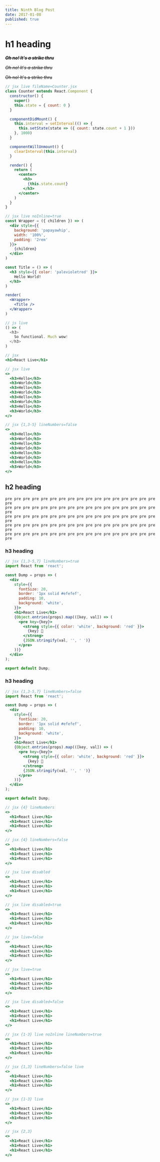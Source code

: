 ```yaml
---
title: Ninth Blog Post
date: 2017-01-08
published: true
---
```


# h1 heading

**_~~Oh no! It's a strike thru~~_**

_~~Oh no! It's a strike thru~~_

~~Oh no! It's a strike thru~~

```jsx live fileName=Counter.jsx
// jsx live fileName=Counter.jsx
class Counter extends React.Component {
  constructor() {
    super()
    this.state = { count: 0 }
  }

  componentDidMount() {
    this.interval = setInterval(() => {
      this.setState(state => ({ count: state.count + 1 }))
    }, 1000)
  }

  componentWillUnmount() {
    clearInterval(this.interval)
  }

  render() {
    return (
      <center>
        <h3>
          {this.state.count}
        </h3>
      </center>
    )
  }
}
```

```jsx live noInline=true
// jsx live noInline=true
const Wrapper = ({ children }) => (
  <div style={{
    background: 'papayawhip',
    width: '100%',
    padding: '2rem'
  }}>
    {children}
  </div>
)

const Title = () => (
  <h3 style={{ color: 'palevioletred' }}>
    Hello World!
  </h3>
)

render(
  <Wrapper>
    <Title />
  </Wrapper>
)
```

```js live
// js live
() => (
  <h3>
    So functional. Much wow!
  </h3>
)
```

```jsx
// jsx
<h1>React Live</h1>
```

```jsx live
// jsx live
<>
  <h3>Hello</h3>
  <h3>World</h3>
  <h3>Hello</h3>
  <h3>World</h3>
  <h3>Hello</h3>
  <h3>World</h3>
  <h3>Hello</h3>
  <h3>World</h3>
</>
```

```jsx {1,3-5} lineNumbers=false
// jsx {1,3-5} lineNumbers=false
<>
  <h3>Hello</h3>
  <h3>World</h3>
  <h3>Hello</h3>
  <h3>World</h3>
  <h3>Hello</h3>
  <h3>World</h3>
  <h3>Hello</h3>
  <h3>World</h3>
</>
```

## h2 heading

```
pre pre pre pre pre pre pre pre pre pre pre pre pre pre pre pre pre pre
pre pre pre pre pre pre pre pre pre pre pre pre pre pre pre pre pre pre
pre pre pre pre pre pre pre pre pre pre pre pre pre pre pre pre pre pre
pre pre pre pre pre pre pre pre pre pre pre pre pre pre pre pre pre pre
pre pre pre pre pre pre pre pre pre pre pre pre pre pre pre pre pre pre
```

### h3 heading

```jsx {1,3-5,7} lineNumbers=true
// jsx {1,3-5,7} lineNumbers=true
import React from 'react';

const Dump = props => (
  <div
    style={{
      fontSize: 20,
      border: '1px solid #efefef',
      padding: 10,
      background: 'white',
    }}>
    <h1>React Live</h1>
    {Object.entries(props).map(([key, val]) => (
      <pre key={key}>
        <strong style={{ color: 'white', background: 'red' }}>
          {key} 💩
        </strong>
        {JSON.stringify(val, '', ' ')}
      </pre>
    ))}
  </div>
);

export default Dump;
```


### h3 heading

```jsx {1,3-5,7} lineNumbers=false
// jsx {1,3-5,7} lineNumbers=false
import React from 'react';

const Dump = props => (
  <div
    style={{
      fontSize: 20,
      border: '1px solid #efefef',
      padding: 10,
      background: 'white',
    }}>
    <h1>React Live</h1>
    {Object.entries(props).map(([key, val]) => (
      <pre key={key}>
        <strong style={{ color: 'white', background: 'red' }}>
          {key} 💩
        </strong>
        {JSON.stringify(val, '', ' ')}
      </pre>
    ))}
  </div>
);

export default Dump;
```


```jsx {4} lineNumbers
// jsx {4} lineNumbers
<>
  <h1>React Live</h1>
  <h1>React Live</h1>
  <h1>React Live</h1>
</>
```

```jsx {4} lineNumbers=false
// jsx {4} lineNumbers=false
<>
  <h1>React Live</h1>
  <h1>React Live</h1>
  <h1>React Live</h1>
</>
```

```jsx live disabled
// jsx live disabled
<>
  <h1>React Live</h1>
  <h1>React Live</h1>
  <h1>React Live</h1>
</>
```

```jsx live disabled=true
// jsx live disabled=true
<>
  <h1>React Live</h1>
  <h1>React Live</h1>
  <h1>React Live</h1>
</>
```

```jsx live=false
// jsx live=false
<>
  <h1>React Live</h1>
  <h1>React Live</h1>
  <h1>React Live</h1>
</>
```

```jsx live=true
// jsx live=true
<>
  <h1>React Live</h1>
  <h1>React Live</h1>
  <h1>React Live</h1>
</>
```

```jsx live disabled=false
// jsx live disabled=false
<>
  <h1>React Live</h1>
  <h1>React Live</h1>
  <h1>React Live</h1>
</>
```

```jsx {1-3} live lineNumbers=true
// jsx {1-3} live noInline lineNumbers=true
<>
  <h1>React Live</h1>
  <h1>React Live</h1>
  <h1>React Live</h1>
</>
```

```jsx {1,3} lineNumbers=false live
// jsx {1,3} lineNumbers=false live
<>
  <h1>React Live</h1>
  <h1>React Live</h1>
  <h1>React Live</h1>
</>
```

```jsx {1-3} live
// jsx {1-3} live
<>
  <h1>React Live</h1>
  <h1>React Live</h1>
  <h1>React Live</h1>
</>
```

```jsx {2,4}
// jsx {2,3}
<>
  <h1>React Live</h1>
  <h1>React Live</h1>
  <h1>React Live</h1>
</>
```